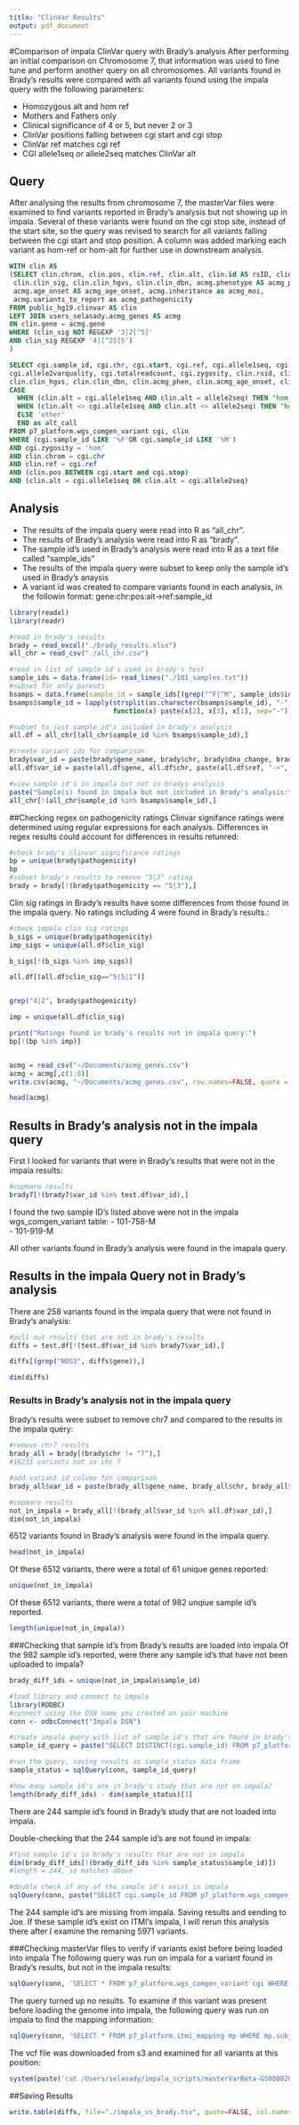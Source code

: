 ---
title: "ClinVar Results"
output: pdf_document
---
#Comparison of impala ClinVar query with Brady's analysis
After performing an initial comparison on Chromosome 7, that information was used to fine tune and perform another query on all chromosomes. All variants found in Brady's results were compared with all variants found using the impala query with the following parameters: 

- Homozygous alt  and hom ref
- Mothers and Fathers only  
- Clinical significance of 4 or 5, but never 2 or 3  
- ClinVar positions falling between cgi start and cgi stop
- ClinVar ref matches cgi ref  
- CGI allele1seq or allele2seq matches ClinVar alt 

## Query
After analysing the results from chromosome 7, the masterVar files were examined to find variants reported in Brady's analysis but not showing up in impala. Several of these variants were found on the cgi stop site, instead of the start site, so the query was revised to search for all variants falling between the cgi start and stop position. A column was added marking each variant as hom-ref or hom-alt for further use in downstream analysis. 

```sql
WITH clin AS
(SELECT clin.chrom, clin.pos, clin.ref, clin.alt, clin.id AS rsID, clin.gene, clin.accession, 
 clin.clin_sig, clin.clin_hgvs, clin.clin_dbn, acmg.phenotype AS acmg_phen, 
 acmg.age_onset AS acmg_age_onset, acmg.inheritance as acmg_moi, 
 acmg.variants_to_report as acmg_pathogenicity
FROM public_hg19.clinvar AS clin
LEFT JOIN users_selasady.acmg_genes AS acmg
ON clin.gene = acmg.gene
WHERE (clin_sig NOT REGEXP '3|2[^5]'
AND clin_sig REGEXP '4|[^25]5')
)

SELECT cgi.sample_id, cgi.chr, cgi.start, cgi.ref, cgi.allele1seq, cgi.allele2seq, cgi.allele1varquality,
cgi.allele2varquality, cgi.totalreadcount, cgi.zygosity, clin.rsid, clin.gene, clin.accession, clin.clin_sig, 
clin.clin_hgvs, clin.clin_dbn, clin.acmg_phen, clin.acmg_age_onset, clin.acmg_moi, cgi.vartype, 
CASE 
  WHEN (clin.alt = cgi.allele1seq AND clin.alt = allele2seq) THEN "hom_alt"
  WHEN (clin.alt <> cgi.allele1seq AND clin.alt <> allele2seq) THEN "hom_ref"
  ELSE 'other'
  END as alt_call     
FROM p7_platform.wgs_comgen_variant cgi, clin
WHERE (cgi.sample_id LIKE '%F'OR cgi.sample_id LIKE '%M')
AND cgi.zygosity = 'hom'
AND clin.chrom = cgi.chr
AND clin.ref = cgi.ref
AND (clin.pos BETWEEN cgi.start and cgi.stop)
AND (clin.alt = cgi.allele1seq OR clin.alt = cgi.allele2seq)
```

## Analysis
- The results of the impala query were read into R as "all_chr". 
- The results of Brady's analysis were read into R as "brady".  
- The sample id's used in Brady's analysis were read into R as a text file called "sample_ids"  
- The results of the impala query were subset to keep only the sample id's used in Brady's anaysis  
- A variant id was created to compare variants found in each analysis, in the followin format: gene:chr:pos:alt->ref:sample_id

```{r}
library(readxl)
library(readr)

#read in brady's results 
brady = read_excel("./brady_results.xlsx")
all_chr = read_csv("./all_chr.csv")

#read in list of sample id's used in brady's test 
sample_ids = data.frame(id= read_lines("./101_samples.txt"))
#subset for only parents
bsamps = data.frame(sample_id = sample_ids[(grep("^F|^M", sample_ids$id)),])
bsamps$sample_id = lapply(strsplit(as.character(bsamps$sample_id), "-"), 
                          function(x) paste(x[2], x[3], x[1], sep="-"))

#subset to just sample_id's included in brady's analysis
all.df = all_chr[(all_chr$sample_id %in% bsamps$sample_id),]

#create variant ids for comparison
brady$var_id = paste(brady$gene_name, brady$chr, brady$dna_change, brady$sample_id, sep=":")
all.df$var_id = paste(all.df$gene, all.df$chr, paste(all.df$ref, "->", all.df$allele1seq, sep=""), all.df$sample_id, sep=":")

#view sample id's in impala but not in bradys analysis 
paste("Sample(s) found in impala but not included in Brady's analysis:")
all_chr[!(all_chr$sample_id %in% bsamps$sample_id),]
```

##Checking regex on pathogenicity ratings
Clinvar signifance ratings were determined using regular expressions for each analysis. Differences in regex results could account for differences in results retunred: 

```{r}
#check brady's clinvar significance ratings
bp = unique(brady$pathogenicity)
bp 
#subset brady's results to remove "5|3" rating
brady = brady[!(brady$pathogenicity == "5|3"),]
```

Clin sig ratings in Brady's results have some differences from those found in the impala query. No ratings including 4 were found in Brady's results.: 

```{r}
#check impala clin sig ratings
b_sigs = unique(brady$pathogenicity)
imp_sigs = unique(all.df$clin_sig)

b_sigs[!(b_sigs %in% imp_sigs)]

all.df[(all.df$clin_sig=="5|5|1")]


grep("4|2", brady$pathogenicity)

imp = unique(all.df$clin_sig)

print("Ratings found in brady's results not in impala query:")
bp[!(bp %in% imp)]


acmg = read_csv("~/Documents/acmg_genes.csv")
acmg = acmg[,c(1:8)]
write.csv(acmg, "~/Documents/acmg_genes.csv", row.names=FALSE, quote = FALSE)

head(acmg)
```


## Results in Brady's analysis not in the impala query
First I looked for variants that were in Brady's results that were not in the impala results: 

```{r}
#copmare results
brady7[!(brady7$var_id %in% test.df$var_id),]
```

I found the two sample ID's listed above were not in the impala wgs_comgen_variant table: 
- 101-758-M  
- 101-919-M  

All other variants found in Brady's analysis were found in the imapala query. 

## Results in the impala Query not in Brady's analysis

There are 258 variants found in the impala query that were not found in Brady's analysis: 

```{r}

#pull out results that are not in brady's results
diffs = test.df[!(test.df$var_id %in% brady7$var_id),]

diffs[(grep("NOS3", diffs$gene)),]

dim(diffs)
```







### Results in Brady's analysis not in the impala query
Brady's results were subset to remove chr7 and compared to the results in the impala query: 

```{r}
#remove chr7 results
brady_all = brady[(brady$chr != "7"),]
#16231 variants not in chr 7

#add variant id column for comparison
brady_all$var_id = paste(brady_all$gene_name, brady_all$chr, brady_all$dna_change, brady_all$sample_id, sep=":")

#copmare results
not_in_impala = brady_all[!(brady_all$var_id %in% all.df$var_id),]
dim(not_in_impala)

```

6512 variants found in Brady's analysis were found in the impala query. 

```{r}
head(not_in_impala)
```

Of these 6512 variants, there were a total of 61 unique genes reported: 

```{r}
unique(not_in_impala)
```

Of these 6512 variants, there were a total of 982 unqiue sample id's reported. 
```{r}
length(unique(not_in_impala))
```

###Checking that sample id's from Brady's results are loaded into impala
Of the 982 sample id's reported, were there any sample id's that have not been uploaded to impala? 
```{r}
brady_diff_ids = unique(not_in_impala$sample_id)

#load library and connect to impala
library(RODBC)
#connect using the DSN name you created on your machine
conn <- odbcConnect("Impala DSN")

#create impala query with list of sample id's that are found in brady's data but not in impala query
sample_id_query = paste("SELECT DISTINCT(cgi.sample_id) FROM p7_platform.wgs_comgen_variant cgi WHERE cgi.sample_id IN ('", paste(brady_diff_ids, collapse= "','"), "')", sep="")

#run the query, saving results as sample_status data frame
sample_status = sqlQuery(conn, sample_id_query)

#how many sample id's are in brady's study that are not on impala? 
length(brady_diff_ids) - dim(sample_status)[1]
```

There are 244 sample id's found in Brady's study that are not loaded into impala. 

Double-checking that the 244 sample id's are not found in impala:  

```{r}
#find sample id's in brady's results that are not in impala
dim(brady_diff_ids[!(brady_diff_ids %in% sample_status$sample_id)])
#length = 244, so matches above

#double check if any of the sample id's exist in impala
sqlQuery(conn, paste("SELECT cgi.sample_id FROM p7_platform.wgs_comgen_variant cgi WHERE cgi.sample_id IN ('", paste(brady_diff_ids[!(brady_diff_ids %in% sample_status$sample_id)], collapse="','"), "')", sep=""))

```
The 244 sample id's are missing from impala. Saving results and sending to Joe. If these sample id's exist on ITMI's impala, I will rerun this analysis there after I examine the remaning 5971 variants. 

###Checking masterVar files to verify if variants exist before being loaded into impala
The following query was run on impala for a variant found in Brady's results, but not in the impala results: 
```{r}

sqlQuery(conn, 'SELECT * FROM p7_platform.wgs_comgen_variant cgi WHERE cgi.chr = "1" AND cgi.start = 31347320 AND cgi.sample_id = "101-827-F"')

```

The query turned up no results. To examine if this variant was present before loading the genome into impala, the following query was run on impala to find the mapping information: 

```{r}
sqlQuery(conn, 'SELECT * FROM p7_platform.itmi_mapping mp WHERE mp.subject_id = "F-101-827"')
```

The vcf file was downloaded from s3 and examined for all variants at this position: 
```{r}
system(paste('cat /Users/selasady/impala_scripts/masterVarBeta-GS000020653-ASM.tsv | egrep "#CHROM|31347320"'))
```



##Saving Results
```{r, echo=FALSE}
write.table(diffs, file="./impala_vs_brady.tsv", quote=FALSE, col.names=TRUE, row.names=FALSE, sep="\t")

```